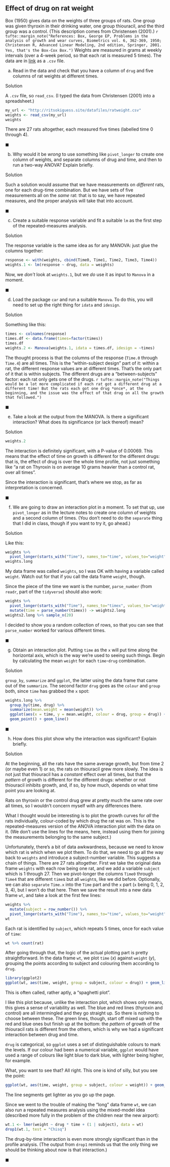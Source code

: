##  Effect of drug on rat weight


 Box (1950) gives data on the weights of three groups of
rats. One group was given thyroxin in their drinking water, one group
thiouracil, and the third group was a control. (This description comes
from Christensen (2001).)
`r tufte::margin_note("References: Box, George EP, Problems in the analysis of growth and wear curves, Biometrics vol. 6, 362-369, 1950; Christensen R, Advanced Linear Modeling, 2nd edition, Springer, 2001. Yes, that's the Box-Cox Box.")`
Weights are measured in
grams at weekly intervals (over a 4-week period, so that each rat is
measured 5 times). The data are in
[link](http://ritsokiguess.site/datafiles/ratweight.csv) as a
`.csv` file.



(a) Read in the data and check that you have a column of
`drug` and five columns of rat weights at different times.
 
Solution


A `.csv` file, so `read_csv`. (I typed the data from
Christensen (2001) into a spreadsheet.)
```r
my_url <- "http://ritsokiguess.site/datafiles/ratweight.csv"
weights <- read_csv(my_url)
weights
```

   

There are 27 rats altogether, each measured five times (labelled time
0 through 4). 
 
$\blacksquare$ 

(b) Why would it be *wrong* to use something like
`pivot_longer` to create one column of weights, and separate
columns of drug and time, and then to run a two-way ANOVA? Explain briefly.
 
Solution


Such a solution would assume that we have measurements on
*different* rats, one for each drug-time combination. But we
have sets of five measurements all on the *same* rat: that is
to say, we have repeated measures, and the proper analysis will
take that into account.
 
$\blacksquare$

(c) Create a suitable response variable and fit a suitable
`lm` as the first step of the repeated-measures analysis.
 
Solution


The response variable is the same idea as for any MANOVA: just
glue the columns together:
```r
response <- with(weights, cbind(Time0, Time1, Time2, Time3, Time4))
weights.1 <- lm(response ~ drug, data = weights)
```

     

Now, we *don't* look at `weights.1`, but we *do* use
it as input to `Manova` in a moment.
 
$\blacksquare$

(d) Load the package `car` and run a suitable
`Manova`. To do this, you will need to set up the right thing
for `idata` and `idesign`.
 
Solution


Something like this:
```r
times <- colnames(response)
times.df <- data.frame(times=factor(times))
times.df
weights.2 <- Manova(weights.1, idata = times.df, idesign = ~times)
```

     

The thought process is that the columns of the response
(`Time.0` through `Time.4`) are all times. This is the
"within-subject design" part of it: within a rat, the different
response values are at different times. That's the only part of it
that is within subjects. The different drugs are a
"between-subjects" factor: each rat only gets one of the
drugs.
`r tufte::margin_note("Things would be a lot more complicated if each rat got a different drug at a different time! But the rats each got one drug *once*, at the beginning, and the issue was the effect of that drug on all the growth that followed.")`
 
$\blacksquare$

(e) Take a look at the output from the MANOVA. Is there a
significant interaction? What does its significance (or lack
thereof) mean?
 
Solution


```r
weights.2
```

     

The interaction is definitely significant, with a P-value of
0.00069. This means that the effect of time on growth is different for
the different drugs: that is, the effect of drug is over the whole
time profile, not just something like 
"a rat on Thyroxin is on average 10 grams heavier than a control rat, over all times".

Since the interaction is significant, that's where we stop, as far as
interpretation is concerned.
 
$\blacksquare$

(f) We are going to draw an interaction plot in a moment. To
set that up, use `pivot_longer` as in the lecture notes to create
one column of weights and a second column of times. (You don't
need to do the `separate` thing that I did in class, though
if you want to try it, go ahead.)
 
Solution

Like this:

```r
weights %>% 
  pivot_longer(starts_with("Time"), names_to="time", values_to="weight") -> weights.long
weights.long
```



     

My data frame was called `weights`, so I was OK with having a
variable called `weight`. Watch out for that if you call the
data frame `weight`, though.

Since the piece of the time we want is the number,
`parse_number` (from `readr`, part of the
`tidyverse`) should also work:

```r
weights %>% 
  pivot_longer(starts_with("Time"), names_to="timex", values_to="weight") %>% 
  mutate(time = parse_number(timex)) -> weights2.long
weights2.long %>% sample_n(20)
```

 

I decided to show you a random collection of rows, so that you can see
that `parse_number` worked for various different times. 
 
$\blacksquare$

(g) Obtain an interaction plot. Putting `time` as the
`x` will put time along the horizontal axis, which is the
way we're used to seeing such things. Begin by calculating the mean
`weight` for each `time`-`drug` combination.
 
Solution


`group_by`, `summarize` and `ggplot`, the
latter using the data frame that came out of the
`summarize`. The second factor `drug` goes as the
`colour` and `group` both, since `time` has
grabbed the `x` spot:
```r
weights.long %>%
  group_by(time, drug) %>%
  summarize(mean.weight = mean(weight)) %>%
  ggplot(aes(x = time, y = mean.weight, colour = drug, group = drug)) +
  geom_point() + geom_line()
```

       
 
$\blacksquare$

(h) How does this plot show why the interaction was
significant? Explain briefly.
 
Solution


At the beginning, all the rats have the same average growth, but
from time 2 (or maybe even 1) or so, the rats on thiouracil
grew more slowly. The idea is not just that thiouracil has a
*constant* effect over all times, but that the *pattern*
of growth is different for the different drugs: whether or not
thiouracil inhibits growth, and, if so, by how much, depends on
what time point you are looking at.

Rats on thyroxin or the control drug grew at pretty much the same
rate over all times, so I wouldn't concern myself with any
differences there.

What I thought would be interesting is to plot the growth curves for
*all* the rats individually, colour-coded by which drug the rat
was on. This is the repeated-measures version of the ANOVA interaction
plot with the data on it. (We don't use the lines for the means, here,
instead using them for joining the measurements belonging to the same
subject.)

Unfortunately, there's a bit of data awkwardness, because we need
to know which rat is which when we plot them. To do that, we need
to go all the way back to `weights` and introduce a
subject-number variable. This suggests a chain of
things. There are 27 rats altogether. First we take the original
data frame `weights` with each row being one rat, and we
add a variable `subject` which is 1 through 27. Then we
pivot-longer the columns `Time0` through
`Time4` that are different `time`s but all
`weight`s, like we did before. Optionally, we can also
`separate` `Time.x` into the `Time` part and
the `x` part (`x` being 0, 1, 2, 3, 4), but I won't
do that here. Then we save the result into a new data frame
`wt`, and take a look at the first few lines:

```r
weights %>%
  mutate(subject = row_number()) %>%
  pivot_longer(starts_with("Time"), names_to="time", values_to="weight") -> wt
wt
```

  
Each rat is identified by `subject`, which repeats 5 times,
once for each value of `time`:

```r
wt %>% count(rat)
```

 

After going through that, the logic of the actual plotting part is
pretty straightforward. In the data frame `wt`, we plot
`time` ($x$) against `weight` ($y$), grouping the points
according to subject and colouring them according to
`drug`. 
```r
library(ggplot2)
ggplot(wt, aes(time, weight, group = subject, colour = drug)) + geom_line()
```

 

This is often called, rather aptly, a "spaghetti plot".

I like this plot because, unlike the interaction plot, which shows
only means, this gives a sense of variability as well. The blue and
red lines (thyroxin and control) are all intermingled and they go
straight up. So there is nothing to choose between these. The green
lines, though, start off mixed up with the red and blue ones but
finish up at the bottom: the *pattern* of growth of the
thiouracil rats is different from the others, which is why we had a
significant interaction between drug and time.

`drug` is categorical, so `ggplot`
uses a set of distinguishable colours to mark the levels. If our
colour had been a numerical variable, `ggplot` would have used
a range of colours like light blue to dark blue, with lighter being
higher, for example.

What, you want to see that? All right. This one is kind of silly, but
you see the point:

```r
ggplot(wt, aes(time, weight, group = subject, colour = weight)) + geom_line()
```

 

The line segments get lighter as you go up the page.

Since we went to the trouble of making the "long" data frame
`wt`, we can also run a repeated measures analysis using the
mixed-model idea (described more fully in the problem of the children
near the new airport):

```r
wt.1 <- lmer(weight ~ drug * time + (1 | subject), data = wt)
drop1(wt.1, test = "Chisq")
```

 

The drug-by-time interaction is even more strongly significant than in
the profile analysis. (The output from `drop1` reminds us that
the only thing we should be thinking about now is that interaction.)
 
$\blacksquare$


